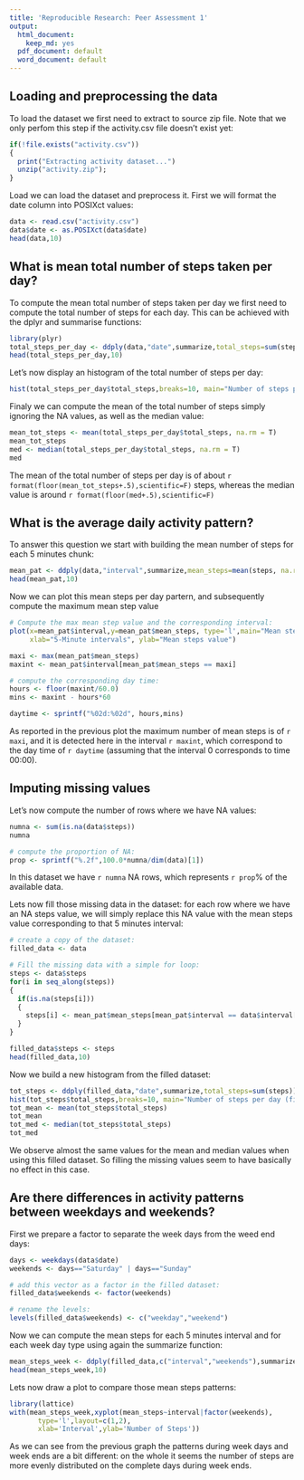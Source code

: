 ```yaml
---
title: 'Reproducible Research: Peer Assessment 1'
output:
  html_document:
    keep_md: yes
  pdf_document: default
  word_document: default
---
```



## Loading and preprocessing the data

To load the dataset we first need to extract to source zip file. Note that we only perfom this step if the activity.csv file doesn't exist yet:

```r
if(!file.exists("activity.csv"))
{
  print("Extracting activity dataset...")
  unzip("activity.zip");
}
```

Load we can load the dataset and preprocess it. First we will format the date column into POSIXct values:

```r
data <- read.csv("activity.csv")
data$date <- as.POSIXct(data$date)
head(data,10)
```

## What is mean total number of steps taken per day?

To compute the mean total number of steps taken per day we first need to compute the total number of steps for each day.
This can be achieved with the dplyr and summarise functions:

```r
library(plyr)
total_steps_per_day <- ddply(data,"date",summarize,total_steps=sum(steps))
head(total_steps_per_day,10)
```

Let's now display an histogram of the total number of steps per day:

```r
hist(total_steps_per_day$total_steps,breaks=10, main="Number of steps per day")
```

Finaly we can compute the mean of the total number of steps simply ignoring the NA values, as well as the median value:

```r
mean_tot_steps <- mean(total_steps_per_day$total_steps, na.rm = T)
mean_tot_steps
med <- median(total_steps_per_day$total_steps, na.rm = T)
med
```

The mean of the total number of steps per day is of about `r format(floor(mean_tot_steps+.5),scientific=F)` steps, whereas the median value is around `r format(floor(med+.5),scientific=F)`

## What is the average daily activity pattern?

To answer this question we start with building the mean number of steps for each 5 minutes chunk:

```r

mean_pat <- ddply(data,"interval",summarize,mean_steps=mean(steps, na.rm = T))
head(mean_pat,10)
```

Now we can plot this mean steps per day partern, and subsequently compute the maximum mean step value

```r
# Compute the max mean step value and the corresponding interval:
plot(x=mean_pat$interval,y=mean_pat$mean_steps, type='l',main="Mean steps pattern",
     xlab="5-Minute intervals", ylab="Mean steps value")

maxi <- max(mean_pat$mean_steps)
maxint <- mean_pat$interval[mean_pat$mean_steps == maxi]

# compute the corresponding day time:
hours <- floor(maxint/60.0)
mins <- maxint - hours*60

daytime <- sprintf("%02d:%02d", hours,mins)
```


As reported in the previous plot the maximum number of mean steps is of `r maxi`, and it is detected here in the interval `r maxint`, which correspond to the day time of `r daytime` (assuming that the interval 0 corresponds to time 00:00).


## Imputing missing values

Let's now compute the number of rows where we have NA values:

```r

numna <- sum(is.na(data$steps))
numna

# compute the proportion of NA:
prop <- sprintf("%.2f",100.0*numna/dim(data)[1])
```

In this dataset we have `r numna` NA rows, which represents `r prop`% of the available data.


Lets now fill those missing data in the dataset: for each row where we have an NA steps value, we will simply replace this NA value with the mean steps value corresponding to that 5 minutes interval:

```r

# create a copy of the dataset:
filled_data <- data

# Fill the missing data with a simple for loop:
steps <- data$steps
for(i in seq_along(steps))
{
  if(is.na(steps[i]))
  {
    steps[i] <- mean_pat$mean_steps[mean_pat$interval == data$interval[i]]
  }
}

filled_data$steps <- steps
head(filled_data,10)
```

Now we build a new histogram from the filled dataset:

```r
tot_steps <- ddply(filled_data,"date",summarize,total_steps=sum(steps))
hist(tot_steps$total_steps,breaks=10, main="Number of steps per day (filled data)")
tot_mean <- mean(tot_steps$total_steps)
tot_mean
tot_med <- median(tot_steps$total_steps)
tot_med
```

We observe almost the same values for the mean and median values when using this filled dataset. So filling the missing values seem to have basically no effect in this case.


## Are there differences in activity patterns between weekdays and weekends?

First we prepare a factor to separate the week days from the weed end days:

```r
days <- weekdays(data$date)
weekends <- days=="Saturday" | days=="Sunday"

# add this vector as a factor in the filled dataset:
filled_data$weekends <- factor(weekends)

# rename the levels:
levels(filled_data$weekends) <- c("weekday","weekend")
```


Now we can compute the mean steps for each 5 minutes interval and for each week day type using again the summarize function:

```r
mean_steps_week <- ddply(filled_data,c("interval","weekends"),summarize,mean_steps=mean(steps))
head(mean_steps_week,10)
```

Lets now draw a plot to compare those mean steps patterns:

```r
library(lattice)
with(mean_steps_week,xyplot(mean_steps~interval|factor(weekends),
       type='l',layout=c(1,2),
       xlab='Interval',ylab='Number of Steps'))
```

As we can see from the previous graph the patterns during week days and week ends are a bit different: on the whole it seems the number of steps are more evenly distributed on the complete days during week ends.

